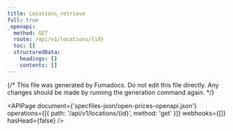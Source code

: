 ```yaml
---
title: Locations_retrieve
full: true
_openapi:
  method: GET
  route: /api/v1/locations/{id}
  toc: []
  structuredData:
    headings: []
    contents: []
---
```


{/* This file was generated by Fumadocs. Do not edit this file directly. Any changes should be made by running the generation command again. */}

<APIPage
  document={'specfiles-json/open-prices-openapi.json'}
  operations={[{ path: '/api/v1/locations/{id}', method: 'get' }]}
  webhooks={[]}
  hasHead={false}
/>
